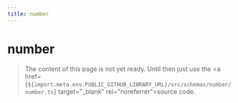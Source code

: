 ```yaml
---
title: number
---
```


# number

> The content of this page is not yet ready. Until then just use the <a href={`${import.meta.env.PUBLIC_GITHUB_LIBRARY_URL}/src/schemas/number/number.ts`} target="\_blank" rel="noreferrer">source code</a>.
